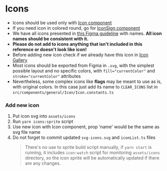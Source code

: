 
<Meta title="Icons/Instructions" />

# Icons

- Icons should be used only with [Icon component](/story/icons-icon--docs)
- If you need icon in colored round, go for [IconSign component](/story/icons-iconsign--docs)
- We have all icons presented in [this Figma guideline](https://www.figma.com/file/yGo7LWy04SEE2NtSU9NuIu/Tenx-Mobile-Design-System-1.0v?type=design&node-id=3865-36279&mode=design&t=zHVDu0IHvqaE2pIU-4) with names. **All icon names should be consistent with it.**
- **Please do not add to icons anything that isn't included in this reference or doesn't look like icon!**
- Before adding new icon check if we already have this icon in [Icon Gallery](/story/icons-gallery--docs)
- Most icons should be exported from Figma in `.svg`, with the simplest possible layout and no specific colors, with `fill="currentColor"` and `stroke="currentColor"` attributes
- Nevertheless, some complex icons like **flags** may be meant to use as is, with original colors. In this case just add its name to `CLEAR_ICONS` list in `src/components/general/Icon/Icon.constants.ts`

### Add new icon

1. Put icon svg into `assets/icons`
2. Run `yarn icons:sprite` script
3. Use new icon with Icon component, prop 'name' would be the same as svg file name
4. Do not forget to commit updated `svg-icons.svg` and `iconList.ts` files
   > There's no use to sprite build script manually, if `yarn start` is running, it includes `icon:watch` script for monitoring `assets/icons` directory, so the icon sprite will be automatically updated if there are any changes.
